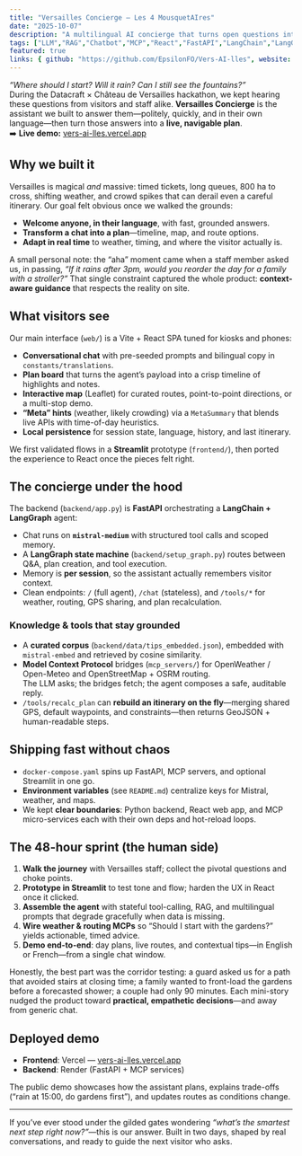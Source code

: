 ```yaml
---
title: "Versailles Concierge — Les 4 MousquetAIres"
date: "2025-10-07"
description: "A multilingual AI concierge that turns open questions into concrete day plans across the Versailles estate."
tags: ["LLM","RAG","Chatbot","MCP","React","FastAPI","LangChain","LangGraph"]
featured: true
links: { github: "https://github.com/EpsilonFO/Vers-AI-lles", website: "https://vers-ai-lles.vercel.app/" }
---
```


*“Where should I start? Will it rain? Can I still see the fountains?”*  
During the Datacraft × Château de Versailles hackathon, we kept hearing these questions from visitors and staff alike. **Versailles Concierge** is the assistant we built to answer them—politely, quickly, and in their own language—then turn those answers into a **live, navigable plan**.  
➡️ **Live demo:** [vers-ai-lles.vercel.app](https://vers-ai-lles.vercel.app/)

## Why we built it

Versailles is magical *and* massive: timed tickets, long queues, 800 ha to cross, shifting weather, and crowd spikes that can derail even a careful itinerary. Our goal felt obvious once we walked the grounds:

- **Welcome anyone, in their language**, with fast, grounded answers.  
- **Transform a chat into a plan**—timeline, map, and route options.  
- **Adapt in real time** to weather, timing, and where the visitor actually is.

A small personal note: the “aha” moment came when a staff member asked us, in passing, *“If it rains after 3pm, would you reorder the day for a family with a stroller?”* That single constraint captured the whole product: **context-aware guidance** that respects the reality on site.

## What visitors see

Our main interface (`web/`) is a Vite + React SPA tuned for kiosks and phones:

- **Conversational chat** with pre-seeded prompts and bilingual copy in `constants/translations`.
- **Plan board** that turns the agent’s payload into a crisp timeline of highlights and notes.
- **Interactive map** (Leaflet) for curated routes, point-to-point directions, or a multi-stop demo.
- **“Meta” hints** (weather, likely crowding) via a `MetaSummary` that blends live APIs with time-of-day heuristics.
- **Local persistence** for session state, language, history, and last itinerary.

We first validated flows in a **Streamlit** prototype (`frontend/`), then ported the experience to React once the pieces felt right.

## The concierge under the hood

The backend (`backend/app.py`) is **FastAPI** orchestrating a **LangChain + LangGraph** agent:

- Chat runs on **`mistral-medium`** with structured tool calls and scoped memory.
- A **LangGraph state machine** (`backend/setup_graph.py`) routes between Q&A, plan creation, and tool execution.
- Memory is **per session**, so the assistant actually remembers visitor context.
- Clean endpoints: `/` (full agent), `/chat` (stateless), and `/tools/*` for weather, routing, GPS sharing, and plan recalculation.

### Knowledge & tools that stay grounded

- A **curated corpus** (`backend/data/tips_embedded.json`), embedded with `mistral-embed` and retrieved by cosine similarity.
- **Model Context Protocol** bridges (`mcp_servers/`) for OpenWeather / Open-Meteo and OpenStreetMap + OSRM routing.  
  The LLM asks; the bridges fetch; the agent composes a safe, auditable reply.
- `/tools/recalc_plan` can **rebuild an itinerary on the fly**—merging shared GPS, default waypoints, and constraints—then returns GeoJSON + human-readable steps.

## Shipping fast without chaos

- `docker-compose.yaml` spins up FastAPI, MCP servers, and optional Streamlit in one go.
- **Environment variables** (see `README.md`) centralize keys for Mistral, weather, and maps.
- We kept **clear boundaries**: Python backend, React web app, and MCP micro-services each with their own deps and hot-reload loops.

## The 48-hour sprint (the human side)

1. **Walk the journey** with Versailles staff; collect the pivotal questions and choke points.  
2. **Prototype in Streamlit** to test tone and flow; harden the UX in React once it clicked.  
3. **Assemble the agent** with stateful tool-calling, RAG, and multilingual prompts that degrade gracefully when data is missing.  
4. **Wire weather & routing MCPs** so “Should I start with the gardens?” yields actionable, timed advice.  
5. **Demo end-to-end**: day plans, live routes, and contextual tips—in English or French—from a single chat window.

Honestly, the best part was the corridor testing: a guard asked us for a path that avoided stairs at closing time; a family wanted to front-load the gardens before a forecasted shower; a couple had only 90 minutes. Each mini-story nudged the product toward **practical, empathetic decisions**—and away from generic chat.

## Deployed demo

- **Frontend**: Vercel — [vers-ai-lles.vercel.app](https://vers-ai-lles.vercel.app/)  
- **Backend**: Render (FastAPI + MCP services)

The public demo showcases how the assistant plans, explains trade-offs (“rain at 15:00, do gardens first”), and updates routes as conditions change.

---

If you’ve ever stood under the gilded gates wondering *“what’s the smartest next step right now?”*—this is our answer. Built in two days, shaped by real conversations, and ready to guide the next visitor who asks.
